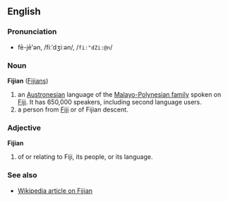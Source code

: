 ==English==
===Pronunciation===
*fē-jē'ən, /fiːˈdʒiːən/, /<tt>fi:"dZi:@n</tt>/

===Noun===
'''Fijian''' ([[Fijians]])

# an [[w:Austronesian|Austronesian]] language of the [[w:Malayo-Polynesian languages|Malayo-Polynesian family]] spoken on [[Fiji]]. It has 650,000 speakers, including second language users.
# a person from [[Fiji]] or of Fijian descent.

===Adjective===
'''Fijian'''

# of or relating to Fiji, its people, or its language.

===See also===
*[[w:Fijian language|Wikipedia article on Fijian]]